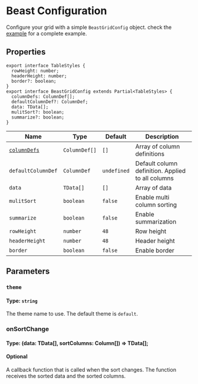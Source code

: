 # Beast Configuration

Configure your grid with a simple `BeastGridConfig` object. check the [example](example) for a complete example.



## Properties

```tsx
export interface TableStyles {
  rowHeight: number;
  headerHeight: number;
  border?: boolean;
}
export interface BeastGridConfig extends Partial<TableStyles> {
  columnDefs: ColumnDef[];
  defaultColumnDef?: ColumnDef;
  data: TData[];
  mulitSort?: boolean;
  summarize?: boolean;
}
```

| Name | Type | Default | Description |
| --- | --- | --- | --- |
| [`columnDefs`](columns/definitions) | `ColumnDef[]` | `[]` | Array of column definitions |
| `defaultColumnDef` | `ColumnDef` | `undefined` | Default column definition. Applied to all columns |
| `data` | `TData[]` | `[]` | Array of data |
| `mulitSort` | `boolean` | `false` | Enable multi column sorting |
| `summarize` | `boolean` | `false` | Enable summarization |
| `rowHeight` | `number` | `48` | Row height |
| `headerHeight` | `number` | `48` | Header height |
| `border` | `boolean` | `false` | Enable border |

## Parameters

### `theme`
#### Type: `string`

The theme name to use. The default theme is `default`.


### onSortChange
#### Type: (data: TData[], sortColumns: Column[]) => TData[];
#### Optional

A callback function that is called when the sort changes. 
The function receives the sorted data and the sorted columns.

